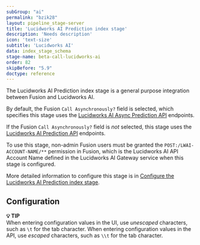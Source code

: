 ```yaml
---
subGroup: "ai"
permalink: "bzik28"
layout: pipeline_stage-server
title: 'Lucidworks AI Prediction index stage'
description: 'Needs description'
icon: 'text-size'
subtitle: 'Lucidworks AI'
data: index_stage_schema
stage-name: beta-call-lucidworks-ai
order: 82
skipBefore: "5.9"
doctype: reference
---
```


The Lucidworks AI Prediction index stage is a general purpose integration between Fusion and Lucidworks AI.

By default, the Fusion `Call Asynchronously?` field is selected, which specifies this stage uses the [Lucidworks AI Async Prediction API](/lw-platform/ai/55ug0f/async-prediction-api) endpoints.

If the Fusion `Call Asynchronously?` field is _not_ selected, this stage uses the [Lucidworks AI Prediction API](/lw-platform/ai/8bx4m9/prediction-api) endpoints.

To use this stage, non-admin Fusion users must be granted the `POST:/LWAI-ACCOUNT-NAME/**` permission in Fusion, which is the Lucidworks AI API Account Name defined in the Lucidworks AI Gateway service when this stage is configured.

More detailed information to configure this stage is in [Configure the Lucidworks AI Prediction index stage](/how-to/ua7khh/configure-fusion-lwai-prediction-index-stage).

## Configuration

**💡 TIP**\
When entering configuration values in the UI, use _unescaped_ characters, such as `\t` for the tab character. When entering configuration values in the API, use _escaped_ characters, such as `\\t` for the tab character.
